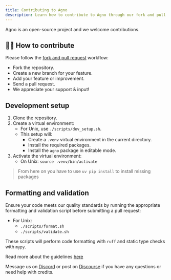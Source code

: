 ```yaml
---
title: Contributing to Agno
description: Learn how to contribute to Agno through our fork and pull request workflow.
---
```


Agno is an open-source project and we welcome contributions.

## 👩‍💻 How to contribute

Please follow the [fork and pull request](https://docs.github.com/en/get-started/quickstart/contributing-to-projects) workflow:

- Fork the repository.
- Create a new branch for your feature.
- Add your feature or improvement.
- Send a pull request.
- We appreciate your support & input!

## Development setup

1. Clone the repository.
2. Create a virtual environment:
   - For Unix, use `./scripts/dev_setup.sh`.
   - This setup will:
     - Create a `.venv` virtual environment in the current directory.
     - Install the required packages.
     - Install the `agno` package in editable mode.
3. Activate the virtual environment:
   - On Unix: `source .venv/bin/activate`

> From here on you have to use `uv pip install` to install missing packages

## Formatting and validation

Ensure your code meets our quality standards by running the appropriate formatting and validation script before submitting a pull request:

- For Unix:
  - `./scripts/format.sh`
  - `./scripts/validate.sh`

These scripts will perform code formatting with `ruff` and static type checks with `mypy`.

Read more about the guidelines [here](https://github.com/agno-agi/agno/tree/main/cookbook/CONTRIBUTING.md)

Message us on [Discord](https://discord.gg/4MtYHHrgA8) or post on [Discourse](https://community.agno.com/) if you have any questions or need help with credits.
